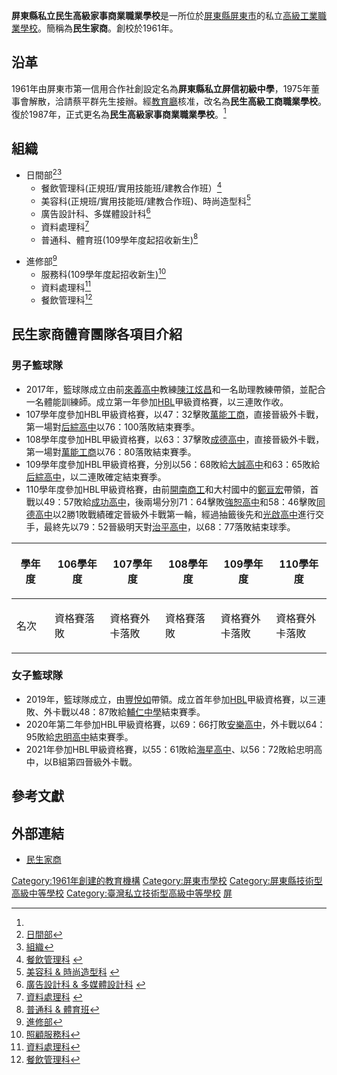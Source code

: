 {{copyedit|time=2016-09-12T02:48:59+00:00}}
{{Infobox School
| name = 屏東縣私立民生高級家事商業職業學校
| other_name = MIN SHENG High School
| established = 1961年
| type = 高級職業學校
| principal = -{范}-文忠
| location = {{flagicon|TWN}}[[中華民國|中華民國]][[台灣省|台灣省]][[屏東縣|屏東縣]][[屏東市|屏東市]]民生東路12號
| information = (08)7223029轉36
| website = http://web.msvs.ptc.edu.tw/default.asp
| area = 2.5081公頃<ref name="#1">{{Cite web |url=http://www.k12ea.gov.tw/ap/school_view.aspx?id=131409--01&ctycod=13&type=4 |title=高級中等學校 - 教育部國民及學前教育署 |access-date=2016-09-11 |archive-url=https://web.archive.org/web/20170111012947/http://www.k12ea.gov.tw/ap/school_view.aspx?id=131409--01&ctycod=13&type=4 |archive-date=2017-01-11 |dead-url=yes }}</ref>
}}
'''屏東縣私立民生高級家事商業職業學校'''是一所位於[[屏東縣|屏東縣]][[屏東市|屏東市]]的私立[[高職|高級工業職業學校]]。簡稱為'''民生家商'''。創校於1961年。

== 沿革 ==
1961年由屏東市第一信用合作社創設定名為'''屏東縣私立屏信初級中學'''，1975年董事會解散，洽請蔡平群先生接辦。經[[臺灣省政府教育廳|教育廳]]核准，改名為'''民生高級工商職業學校'''。復於1987年，正式更名為'''民生高級家事商業職業學校'''。<ref name="#1"/>

==組織==
*日間部<ref>[https://web.archive.org/web/20190916195008/http://www.msvs.ptc.edu.tw/default.asp 日間部]</ref><ref>[http://www.msvs.ptc.edu.tw/ylbin/getpage02.asp?id={3CD6144C-20E0-4524-9419-22EA1A65D95B} 組織]{{Dead link}}</ref>
**餐飲管理科(正規班/實用技能班/建教合作班）<ref>[http://www.msvs.ptc.edu.tw/web/food/ 餐飲管理科] {{Wayback|url=http://www.msvs.ptc.edu.tw/web/food/ |date=20151001221438 }}</ref>
**美容科(正規班/實用技能班/建教合作班)、時尚造型科<ref>[http://www.msvs.ptc.edu.tw/web/face/ 美容科 & 時尚造型科] {{Wayback|url=http://www.msvs.ptc.edu.tw/web/face/ |date=20151001221443 }}</ref>
**廣告設計科、多媒體設計科<ref>[http://www.msvs.ptc.edu.tw/web/advertise/ 廣告設計科 & 多媒體設計科] {{Wayback|url=http://www.msvs.ptc.edu.tw/web/advertise/ |date=20151001202635 }}</ref>
**資料處理科<ref>[http://www.msvs.ptc.edu.tw/web/data/ 資料處理科] {{Wayback|url=http://www.msvs.ptc.edu.tw/web/data/ |date=20151001221816 }}</ref>
**普通科、體育班(109學年度起招收新生)<ref>[https://web.archive.org/web/20190916195008/http://www.msvs.ptc.edu.tw/default.asp 普通科 & 體育班]</ref>

*進修部<ref>[http://163.24.4.2/web/night/ 進修部]</ref>
**服務科(109學年度起招收新生)<ref>[http://163.24.4.2/web/night/ 照顧服務科]</ref>
**資料處理科<ref>[http://163.24.4.2/web/night/ 資料處理科]</ref>
**餐飲管理科<ref>[http://163.24.4.2/web/night/ 餐飲管理科]</ref>

==民生家商體育團隊各項目介紹==
===男子籃球隊===
*2017年，籃球隊成立由前[[來義高中|來義高中]]教練[[陳江炫昌|陳江炫昌]]和一名助理教練帶領，並配合一名體能訓練師。成立第一年參加[[HBL|HBL]]甲級資格賽，以三連敗作收。
*107學年度參加HBL甲級資格賽，以47：32擊敗[[萬能工商|萬能工商]]，直接晉級外卡戰，第一場對[[后綜高中|后綜高中]]以76：100落敗結束賽季。
*108學年度參加HBL甲級資格賽，以63：37擊敗[[成德高中|成德高中]]，直接晉級外卡戰，第一場對[[萬能工商|萬能工商]]以76：80落敗結束賽季。
*109學年度參加HBL甲級資格賽，分別以56：68敗給[[大誠高中|大誠高中]]和63：65敗給[[后綜高中|后綜高中]]，以二連敗確定結束賽季。
*110學年度參加HBL甲級資格賽，由前[[開南商工|開南商工]]和大村國中的[[鄭亘宏|鄭亘宏]]帶領，首戰以49：57敗給[[臺北市立成功高級中學|成功高中]]，後兩場分別71：64擊敗[[強恕高中|強恕高中]]和58：46擊敗[[同德高中|同德高中]]以2勝1敗戰績確定晉級外卡戰第一輪，經過抽籤後先和[[光啟高中|光啟高中]]進行交手，最終先以79：52晉級明天對[[治平高中|治平高中]]，以68：77落敗結束球季。

{| class=wikitable style="text-align:center; font-size:small;" 
!width="50"|學年度
!width="80"|106學年度
!width="80"|107學年度
!width="80"|108學年度
!width="80"|109學年度
!width="80"|110學年度
|-
!rowspan="1"|名次
|資格賽落敗
|資格賽外卡落敗
|資格賽落敗
|資格賽外卡落敗
|資格賽外卡落敗
|}

===女子籃球隊===
*2019年，籃球隊成立，由[[豐悅如|豐悅如]]帶領。成立首年參加[[HBL|HBL]]甲級資格賽，以三連敗、外卡戰以48：87敗給[[嘉義市私立輔仁高級中學|輔仁中學]]結束賽季。
*2020年第二年參加HBL甲級資格賽，以69：66打敗[[安樂高中|安樂高中]]，外卡戰以64：95敗給[[忠明高中|忠明高中]]結束賽季。
*2021年參加HBL甲級資格賽，以55：61敗給[[海星高中|海星高中]]、以56：72敗給忠明高中，以B組第四晉級外卡戰。

==參考文獻==
{{reflist}}

==外部連結==
*[http://www.msvs.ptc.edu.tw/default.asp 民生家商] {{Wayback|url=http://www.msvs.ptc.edu.tw/default.asp |date=20190916195008 }}{{zh-tw}}

{{屏東縣高級中等學校}}

[[Category:1961年創建的教育機構|Category:1961年創建的教育機構]]
[[Category:屏東市學校|Category:屏東市學校]]
[[Category:屏東縣技術型高級中等學校|Category:屏東縣技術型高級中等學校]]
[[Category:臺灣私立技術型高級中等學校|Category:臺灣私立技術型高級中等學校]]
[[Category:臺灣原住民重點學校|屏]]